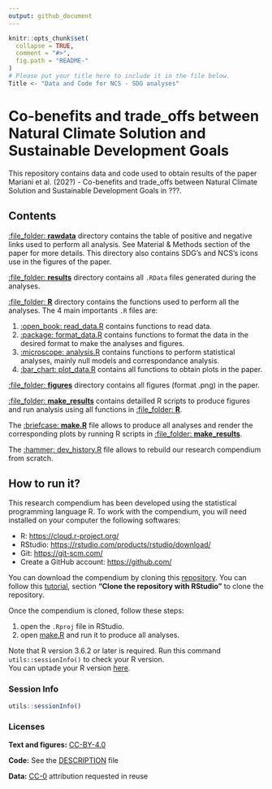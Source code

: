 ```yaml
---
output: github_document
---
```


<!-- README.md is generated from README.Rmd. Please edit that file -->

```r
knitr::opts_chunk$set(
  collapse = TRUE,
  comment = "#>",
  fig.path = "README-"
)
# Please put your title here to include it in the file below.
Title <- "Data and Code for NCS - SDG analyses"
```

# Co-benefits and trade_offs between Natural Climate Solution and Sustainable Development Goals

This repository contains data and code used to obtain results of the paper Mariani et al. (202?) - Co-benefits and trade_offs between Natural Climate Solution and Sustainable Development Goals in ???.

## Contents

[:file_folder: **rawdata**](rawdata/) directory contains the table of positive and negative links used to perform all analysis. See Material & Methods section of the paper for more details. This directory also contains SDG's and NCS's icons use in the figures of the paper. 

[:file_folder: **results**](results/) directory contains all `.RData` files generated during the analyses.

[:file_folder: **R**](R/) directory contains the functions used to perform all the analyses. The 4 main importants `.R` files are:

1. [:open_book: read_data.R](R/read_data.R) contains functions to read data. 
2. [:package: format_data.R](R/format_data.R) contains functions to format the data in the desired format to make the analyses and figures.
3. [:microscope: analysis.R](R/analysis.R) contains functions to perform statistical analyses, mainly null models and correspondance analysis.
4. [:bar_chart: plot_data.R](R/plot_data.R) contains all functions to obtain plots in the paper.

[:file_folder: **figures**](figures/) directory contains all figures (format .png) in the paper.

[:file_folder: **make_results**](make_results/) contains detailled R scripts to produce figures and run analysis using all functions in [:file_folder: **R**](R/).

The [:briefcase: **make.R**](make.R) file allows to produce all analyses and render the corresponding plots by running R scripts in [:file_folder: **make_results**](make_results/).

The [:hammer: dev_history.R](dev_history.R) file allows to rebuild our research compendium from scratch.

## How to run it?

This research compendium has been developed using the statistical programming language R. To work with the compendium, you will need installed on your computer the following softwares:

* R: [https://cloud.r-project.org/](https://cloud.r-project.org/) 
* RStudio: [https://rstudio.com/products/rstudio/download/](https://rstudio.com/products/rstudio/download/)
* Git: [https://git-scm.com/](https://git-scm.com/)
* Create a GitHub account: [https://github.com/](https://github.com/)

You can download the compendium by cloning this [repository](https://github.com/GaelMariani/NCSSDGproj). You can follow this [tutorial](https://resources.github.com/whitepapers/github-and-rstudio/#:~:text=Clone%20the%20repository%20with%20RStudio&text=Click%20the%20Copy%20to%20clipboard,the%20Project%20directory%20name%20field.), section **"Clone the repository with RStudio"** to clone the repository. <br>

Once the compendium is cloned, follow these steps:

  1. open the `.Rproj` file in RStudio.
  2. open [make.R](make.R) and run it to produce all analyses.
  
Note that R version 3.6.2 or later is required. Run this command `utils::sessionInfo()` to check your R version. <br> You can uptade your R version [here](https://cran.r-project.org).
  
  
### Session Info
```r
utils::sessionInfo()
```

  
### Licenses
**Text and figures:**  [CC-BY-4.0](http://creativecommons.org/licenses/by/4.0/)

**Code:** See the [DESCRIPTION](DESCRIPTION) file

**Data:** [CC-0](http://creativecommons.org/publicdomain/zero/1.0/) attribution requested in reuse



